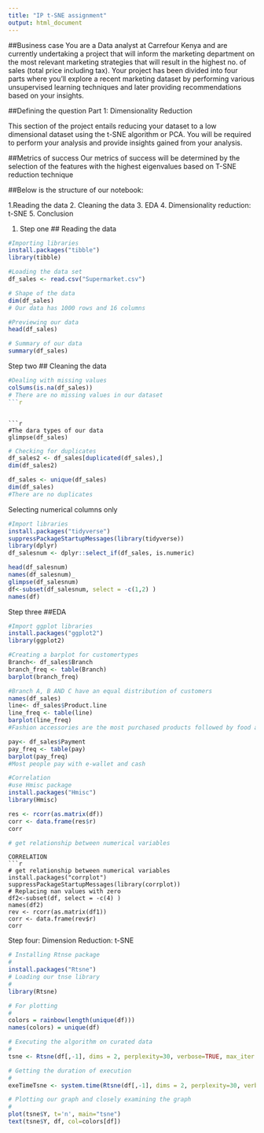 ---
title: "IP t-SNE assignment"
output: html_document
---
##Business case
You are a Data analyst at Carrefour Kenya and are currently undertaking a project that will inform the marketing department on the most relevant marketing strategies that will result in the highest no. of sales (total price including tax). Your project has been divided into four parts where you'll explore a recent marketing dataset by performing various unsupervised learning techniques and later providing recommendations based on your insights.

##Defining the question
Part 1: Dimensionality Reduction

This section of the project entails reducing your dataset to a low dimensional dataset using the t-SNE algorithm or PCA. You will be required to perform your analysis and provide insights gained from your analysis.

##Metrics of success
Our metrics of success will be determined by the selection of the features with the highest eigenvalues based on T-SNE reduction technique

##Below is the structure of our notebook:

 1.Reading the data
 2. Cleaning the data
 3. EDA
 4. Dimensionality reduction: t-SNE
 5. Conclusion
 
1. Step one
## Reading the data
```{r}
#Importing libraries
install.packages("tibble")
library(tibble)
```

```{r}
#Loading the data set
df_sales <- read.csv("Supermarket.csv")
```


```{r}
# Shape of the data
dim(df_sales)
# Our data has 1000 rows and 16 columns
```
```{r}
#Previewing our data
head(df_sales)

```
```{r}
# Summary of our data
summary(df_sales)
```
Step two
## Cleaning the data
```{r}
#Dealing with missing values
colSums(is.na(df_sales))
# There are no missing values in our dataset
```{r}

```

```

```{r}
#The dara types of our data
glimpse(df_sales)
```

```{r}
# Checking for duplicates
df_sales2 <- df_sales[duplicated(df_sales),]
dim(df_sales2)

df_sales <- unique(df_sales)
dim(df_sales)
#There are no duplicates
```

Selecting numerical columns only
```{r}
#Import libraries
install.packages("tidyverse")
suppressPackageStartupMessages(library(tidyverse))
library(dplyr)
df_salesnum <- dplyr::select_if(df_sales, is.numeric)

head(df_salesnum)
names(df_salesnum)_
glimpse(df_salesnum)
df<-subset(df_salesnum, select = -c(1,2) )
names(df)

```
Step three
##EDA
```{r}
#Import ggplot libraries
install.packages("ggplot2")
library(ggplot2)
```



```{r}
#Creating a barplot for customertypes
Branch<- df_sales$Branch
branch_freq <- table(Branch)
barplot(branch_freq)

#Branch A, B AND C have an equal distribution of customers
names(df_sales)
line<- df_sales$Product.line
line_freq <- table(line)
barplot(line_freq)
#Fashion accessories are the most purchased products followed by food and beverage and electrnic accessories

pay<- df_sales$Payment
pay_freq <- table(pay)
barplot(pay_freq)
#Most people pay with e-wallet and cash

```
```{r}
#Correlation
#use Hmisc package
install.packages("Hmisc")
library(Hmisc)

res <- rcorr(as.matrix(df))
corr <- data.frame(res$r)
corr

# get relationship between numerical variables

```

```
CORRELATION
```{r}
# get relationship between numerical variables
install.packages("corrplot")
suppressPackageStartupMessages(library(corrplot))
# Replacing nan values with zero
df2<-subset(df, select = -c(4) )
names(df2)
rev <- rcorr(as.matrix(df1))
corr <- data.frame(rev$r)
corr
```
Step four: Dimension Reduction: t-SNE

```{r}
# Installing Rtnse package
# 
install.packages("Rtsne")
# Loading our tnse library
# 
library(Rtsne)
```


```{r}
# For plotting
#
colors = rainbow(length(unique(df)))
names(colors) = unique(df)

```
```{r}

# Executing the algorithm on curated data
# 
tsne <- Rtsne(df[,-1], dims = 2, perplexity=30, verbose=TRUE, max_iter = 500)

# Getting the duration of execution
# 
exeTimeTsne <- system.time(Rtsne(df[,-1], dims = 2, perplexity=30, verbose=TRUE, max_iter = 500))
```

```{r}
# Plotting our graph and closely examining the graph
# 
plot(tsne$Y, t='n', main="tsne")
text(tsne$Y, df, col=colors[df])

```

